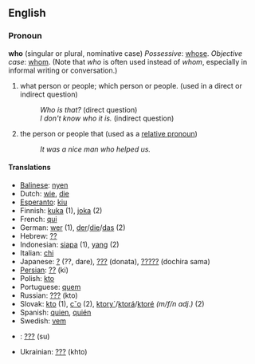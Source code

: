 ==English==
===Pronoun===
'''who''' (singular or plural, nominative case)
''Possessive'': [[whose]].
''Objective case'': [[whom]]. 
(Note that ''who'' is often used instead of ''whom'', especially in informal writing or conversation.)

#what person or people; which person or people. (used in a direct or indirect question)
#:''Who is that?'' (direct question)
#:''I don't know who it is.'' (indirect question)
#the person or people that (used as a [[relative pronoun]])
#:''It was a nice man who helped us.''


====Translations====
*[[Balinese]]: [[nyen]]
*Dutch: [[wie]], [[die]]
*[[Esperanto]]: [[kiu]]
*Finnish: [[kuka]] (1), [[joka]] (2)
*French: [[qui]]
*German: [[wer]] (1), [[der]]/[[die]]/[[das]] (2)
*Hebrew: [[??]]
*Indonesian: [[siapa]] (1), [[yang]] (2)
*Italian: [[chi]]
*Japanese: [[?]] (??, dare), [[???]] (donata), [[?????]] (dochira sama)
*[[Persian]]: [[??]] (ki)
*Polish: [[kto]]
*Portuguese: [[quem]]
*Russian: [[???]] (kto)
*Slovak: [[kto]] (1), [[cˇo]] (2), [[ktory´]]/[[ktorá]]/[[ktoré]] ''(m/f/n adj.)'' (2)
*Spanish: [[quien]], [[quién]]
*Swedish: [[vem]]
*{{bo}}: [[???]] (su)
*Ukrainian: [[???]] (khto)